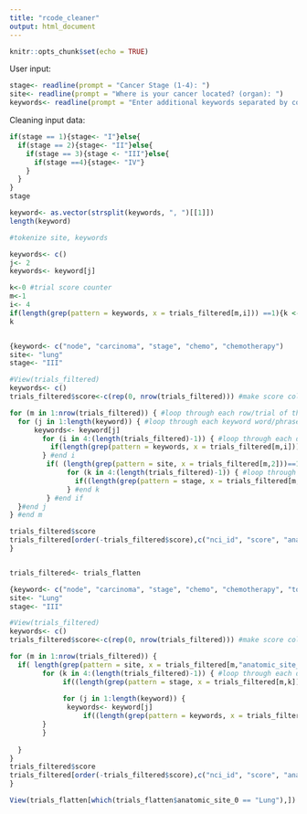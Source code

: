 ```yaml
---
title: "rcode_cleaner"
output: html_document
---
```


```r
knitr::opts_chunk$set(echo = TRUE)
```

User input:
```r
stage<- readline(prompt = "Cancer Stage (1-4): ")
site<- readline(prompt = "Where is your cancer located? (organ): ")
keywords<- readline(prompt = "Enter additional keywords separated by commas: ")
```

Cleaning input data:
```r
if(stage == 1){stage<- "I"}else{
  if(stage == 2){stage<- "II"}else{
    if(stage == 3){stage <- "III"}else{
      if(stage ==4){stage<- "IV"}
    }
  }
}
stage

keyword<- as.vector(strsplit(keywords, ", ")[[1]])
length(keyword)

#tokenize site, keywords
```

```r

keywords<- c()
j<- 2
keywords<- keyword[j]

k<-0 #trial score counter
m<-1
i<- 4
if(length(grep(pattern = keywords, x = trials_filtered[m,i])) ==1){k <- k+.1}
k


{keyword<- c("node", "carcinoma", "stage", "chemo", "chemotherapy")
site<- "lung"
stage<- "III"

#View(trials_filtered)
keywords<- c()
trials_filtered$score<-c(rep(0, nrow(trials_filtered))) #make score column; initially fill with 0's

for (m in 1:nrow(trials_filtered)) { #loop through each row/trial of the data
  for (j in 1:length(keyword)) { #loop through each keyword word/phrase the user input
      keywords<- keyword[j]
        for (i in 4:(length(trials_filtered)-1)) { #loop through each description column.
          if(length(grep(pattern = keywords, x = trials_filtered[m,i])) ==1){trials_filtered$score[m] <- trials_filtered$score[m]+ .1} # add +.1 for each string match
        } #end i
         if( (length(grep(pattern = site, x = trials_filtered[m,2]))==1) | (length(grep(pattern = site, x = trials_filtered[m,3]))==1) ){trials_filtered$score[m]<- trials_filtered$score[m]+1 #add +1 for an anatomic site match
              for (k in 4:(length(trials_filtered)-1)) { #loop through each description column to look for stage - ONLY IF anatomic site is a match
                if((length(grep(pattern = stage, x = trials_filtered[m,k])) ==1) & (length(grep(pattern= "stage", x = trials_filtered[m,k]))==1) ){trials_filtered$score[m] <- trials_filtered$score[m]+ .5} # add +.5 for each stage match only if anatomic site matches
              } #end k
         } #end if
  }#end j
} #end m 

trials_filtered$score
trials_filtered[order(-trials_filtered$score),c("nci_id", "score", "anatomic_site_0", "anatomic_site_1")] #sort by highest score
}


trials_filtered<- trials_flatten

{keyword<- c("node", "carcinoma", "stage", "chemo", "chemotherapy", "tomography")
site<- "Lung"
stage<- "III"

#View(trials_filtered)
keywords<- c()
trials_filtered$score<-c(rep(0, nrow(trials_filtered))) #make score column; initially fill with 0's

for (m in 1:nrow(trials_filtered)) {
  if( length(grep(pattern = site, x = trials_filtered[m,"anatomic_site_0"]))==1){trials_filtered$score[m]<- trials_filtered$score[m]+1 #add +1 for an anatomic site match
        for (k in 4:(length(trials_filtered)-1)) { #loop through each description column to look for stage - ONLY IF anatomic site is a match
             if((length(grep(pattern = stage, x = trials_filtered[m,k])) ==1) & (length(grep(pattern= "stage", x = trials_filtered[m,k]))==1) ){trials_filtered$score[m] <- trials_filtered$score[m]+ .5} # add +.5 for each stage match
          
             for (j in 1:length(keyword)) {
              keywords<- keyword[j]
                  if((length(grep(pattern = keywords, x = trials_filtered[m, k]))==1)){ trials_filtered$score[m]<- trials_filtered$score[m]+.1} #add +.1 for keyword match 
        }
        }
  
  }
} 
trials_filtered$score
trials_filtered[order(-trials_filtered$score),c("nci_id", "score", "anatomic_site_0")] #sort by highest score
}

```

```r
View(trials_flatten[which(trials_flatten$anatomic_site_0 == "Lung"),])
```

